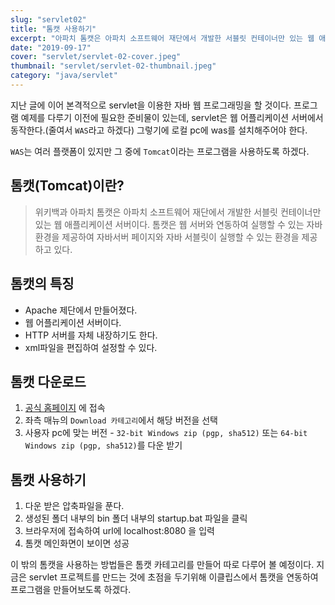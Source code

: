 ```yaml
---
slug: "servlet02"
title: "톰캣 사용하기"
excerpt: "아파치 톰캣은 아파치 소프트웨어 재단에서 개발한 서블릿 컨테이너만 있는 웹 애플리케이션 서버이다."
date: "2019-09-17"
cover: "servlet/servlet-02-cover.jpeg"
thumbnail: "servlet/servlet-02-thumbnail.jpeg"
category: "java/servlet"
---
```


지난 글에 이어 본격적으로 servlet을 이용한 자바 웹 프로그래밍을 할 것이다. 프로그램 예제를 다루기 이전에 필요한 준비물이 있는데, servlet은 웹 어플리케이션 서버에서 동작한다.(줄여서 `WAS`라고 하겠다) 그렇기에 로컬 pc에 was를 설치해주어야 한다.

`WAS`는 여러 플랫폼이 있지만 그 중에 `Tomcat`이라는 프로그램을 사용하도록 하겠다. 

## 톰캣(Tomcat)이란?
> 위키백과
> 아파치 톰캣은 아파치 소프트웨어 재단에서 개발한 서블릿 컨테이너만 있는 웹 애플리케이션 서버이다. 톰캣은 웹 서버와 연동하여 실행할 수 있는 자바 환경을 제공하여 자바서버 페이지와 자바 서블릿이 실행할 수 있는 환경을 제공하고 있다.

## 톰캣의 특징
- Apache 제단에서 만들어졌다.
- 웹 어플리케이션 서버이다.
- HTTP 서버를 자체 내장하기도 한다.
- xml파일을 편집하여 설정할 수 있다.

## 톰캣 다운로드
1. [공식 홈페이지](http://tomcat.apache.org/) 에 접속
2. 좌측 매뉴의 `Download 카테고리`에서 해당 버전을 선택
3. 사용자 pc에 맞는 버전 - `32-bit Windows zip (pgp, sha512)` 또는 `64-bit Windows zip (pgp, sha512)`를 다운 받기


## 톰캣 사용하기
1. 다운 받은 압축파일을 푼다.
2. 생성된 폴더 내부의 bin 폴더 내부의 startup.bat 파일을 클릭
3. 브라우저에 접속하여 url에 localhost:8080 을 입력
4. 톰캣 메인화면이 보이면 성공

이 밖의 톰캣을 사용하는 방법들은 톰캣 카테고리를 만들어 따로 다루어 볼 예정이다. 지금은 servlet 프로젝트를 만드는 것에 초점을 두기위해 이클립스에서 톰캣을 연동하여 프로그램을 만들어보도록 하겠다.